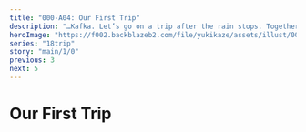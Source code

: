```yaml
---
title: "000-A04: Our First Trip"
description: "…Kafka. Let’s go on a trip after the rain stops. Together."
heroImage: "https://f002.backblazeb2.com/file/yukikaze/assets/illust/003_01.jpg"
series: "18trip"
story: "main/1/0"
previous: 3
next: 5
---
```



# Our First Trip

<Divider fb="start" />

<Bubble mc hidden>
You’ll catch a cold if we stay out here.
</Bubble>

<StoryImg src="https://f002.backblazeb2.com/file/yukikaze/assets/illust/002_01.jpg" alt="002_01" type="cg" />

<Bubble character="Kafka" name="Boy in Hospital Clothing" hidden>
……
</Bubble>

<Bubble mc hidden>
Come on, Kafka… Let’s go back inside.
</Bubble>

<Bubble character="Kafka" hidden>
…I don’t wanna.
</Bubble>

<Bubble mc hidden>
But…I don’t want you to get sick!
</Bubble>

<Bubble character="Kafka" hidden>
…This is all I have. All I have is…the hospital rooftop or the courtyard.

That’s it… It takes everything I have just to go this far.
</Bubble>

<Bubble mc hidden>
Kafka…

But you know! When you get that surgery, you can go to so many more places!

Once you get better, you can go anywhere… We can go on fun trips and play together.
</Bubble>

<Bubble character="Kafka" hidden>
The surgery success rate isn't 100%.
</Bubble>

<Bubble mc hidden>
Does that mean…it might fail?
</Bubble>

<Bubble character="Kafka" hidden>
…I doesn’t matter. I can’t even get surgery until I get older.
</Bubble>

<Bubble mc hidden>
Kafka…
</Bubble>

<Bubble character="Kafka" hidden>
I’m so jealous of you, <Name first />-chan. You can go as far as you want, to anywhere you want…
</Bubble>

<StoryImg src="https://f002.backblazeb2.com/file/yukikaze/assets/illust/002_02.jpg" alt="002_02" type="cg" />

<Bubble mc hidden>
…Kafka. Let’s go on a trip after the rain stops. Together.
</Bubble>

<Bubble character="Kafka" hidden>
You want me to go with you?
</Bubble>

<Bubble mc hidden>
Yeah. Just the two of us.
</Bubble>

<StoryImg src="https://f002.backblazeb2.com/file/yukikaze/assets/illust/003_01.jpg" alt="003_01" type="cg" />

<Bubble character="Kafka" hidden>
…<Name first />-chan.
</Bubble>

<Bubble mc hidden>
Hm?
</Bubble>

<Bubble character="Kafka" hidden>
Don’t let go of my hand, okay? Tell me you won’t let go…
</Bubble>

<Bubble mc hidden>
I won’t.
</Bubble>

<Bubble character="Kafka" hidden>
I mean it. Even when… Even when they do my surgery…
</Bubble>

<Bubble mc hidden>
I won’t ever let go. Never ever.
</Bubble>

<Bubble character="Kafka" hidden>
Promise?
</Bubble>

<Bubble mc hidden>
I promise!
</Bubble>

<Divider fb="end" />

<Divider loc="Oguro Hospital - Hallway"/>

<StoryImg src="https://f002.backblazeb2.com/file/yukikaze/assets/bg/00_041_000.jpg" alt="Hospital hallway" type="bg" />

<Bubble mc>
…I still remember that day.
</Bubble>

    {
        character: "Kafka",
        texts: [
            "Surgery’s done",
        ],
    },
    {
        sent: true,
        texts: [
            "WHAT?!",
            "YOUR SURGERY? IT’S DONE?? WHAT???",
        ],
    },
    {
        character: "Kafka",
        texts: [
            "Sorry, everything happened so suddenly I didn’t have time to tell you",
        ],
    },
    {
        sent: true,
        texts: [
            "How did it go?",
            "Kafka?",
            "Are you okay?",
            "HELLO?",
        ],
    },
]

<Phone to="Oguro Kafka" chat={messages} />

<Bubble mc>
He’s not responding…

I guess I can assume that the surgery went well if Kafka himself is letting me know.

<p class="t">(But I can’t be sure until I see him in person!)</p>
</Bubble>

<Divider loc="Oguro Hospital - Room"/>

<Bubble mc>
Kaf&NoBreak;—
</Bubble>

<StoryImg src="https://f002.backblazeb2.com/file/yukikaze/tl/main_1_0/4-1.jpg" alt="1" />

<Bubble character="Sakujiro" name="Man with Thin Glasses">
DON’T MOVE!!!! Stop right there!
</Bubble>

<Bubble mc>
Uwaa?!
</Bubble>

<Bubble character="Sakujiro" name="Man with Thin Glasses">
You mustn’t enter this room. It is said that many unsolved cases may or may not be the unfortunate result of overlooking evidence from the initial investigation.
</Bubble>

<Diff g="m">
<Bubble mc>
<p class="t">(Wait, it’s just Kafka’s butler…)</p>

Sakujiro-san? What do you mean…? It’s just Kafka’s hospital room…

Did something happen to Kafka…?!
</Bubble>
</Diff>
<Diff g="f">
<Bubble mc>
<p class="t">(Wait, it’s just Kafka’s butler…)</p>

Sakujiro-san? What do you mean…? It’s just Kafka’s hospital room…

Did… Did something happen to Kafka…?!
</Bubble>
</Diff>

<Bubble character="Sakujiro">
That is currently under investigation. I am terribly sorry, but I would prefer you stay there for the time being.
</Bubble>

<Bubble mc>
Uh… Okay?
</Bubble>

<Bubble character="Sakujiro">
I’m afraid I have no choice. Much like Icarus flying too close to the sun, we must not rely on artificial intelligence in excess, lest we risk the destruction of the human race. I did not want to stoop to this level, however…
</Bubble>

<Bubble mc>
Is that another one of your weird gadgets?
</Bubble>

<Bubble character="Sakujiro">
Indubitably! This is the 777th gadget passed down through the Oguro family’s lineage of butlers.

…This is precisely what we need. The Young Master Kafka scent detector, Sniffy-Licky-Puppy!

It is a robot dog that keeps daily records of Young Master Kafka’s scent and uses the data to analyze the changes in his blood components to offer insight on what he’s been doing, what he’s been eating, <span class="small">and even what he’s been hiding from us.</span>
</Bubble>

<Bubble mc>
Does it do the…licky thing too?
</Bubble>

<Bubble character="Sakujiro">
It does not do the licky thing. That is my job, at least in my heart.

This will conduct the search for us. Click.

Hm, it has picked something up! Young Master Kafka rose up out of his bed 36 minutes and 31 seconds ago and promptly changed out of his pajamas into day clothes.
</Bubble>

<Bubble mc>
Yeah, I can see his pajamas on the floor over here!
</Bubble>

<Bubble character="Sakujiro">
It seems as though he proceeded to turn around and consume one piece of chewing gum. Indeed, the bottle seems to be missing one piece compared to when I checked this morning.
</Bubble>

<Bubble mc>
You can figure out that one’s missing just by the weight? Wow…

<p class="t">(It’s kind of crazy how much he knows about Kafka…)</p>
</Bubble>

<Bubble character="Sakujiro">
Young Master Kafka then put his hand on the door, and glanced right, left, and right once again out into the hallway to check for passersby.

Ahh, this is the exact method I taught him for crossing the street when he was a young boy.
</Bubble>

<Bubble mc>
So Kafka was checking to make sure nobody would catch him leaving…?
</Bubble>

<Bubble character="Sakujiro">
According to Sniffy-Licky-Puppy, Young Master Kafka’s emotions at the time were half excitement and half nervousness!

And at last, he takes a step out of his hospital room, starting with his right foot…!
</Bubble>

<Bubble mc>
&ast;gulp…&ast;
</Bubble>

<Bubble character="Sakujiro">
……
</Bubble>

<Bubble mc>
But where did he go…?
</Bubble>

<Bubble character="Sakujiro">
That I do not know. Regrettably, Sniffy-Licky-Puppy cannot tell us that much.
</Bubble>

<Bubble mc>
What? No…! It told us everything except the most important part?!
</Bubble>

<Bubble character="Sakujiro">
However, we may safely assume that the best course of action is to find Young Master Kafka and bring him back posthaste.
</Bubble>

<Bubble mc>
But we don’t know where he went… He shouldn’t be walking around outside right after having surgery…
</Bubble>

<Bubble character="Sakujiro">
…Hm?
</Bubble>

<Bubble mc>
He told me that they finished his surgery.
</Bubble>

<Bubble character="Sakujiro">
…Yes, that is true.

<Name first />-san, if I may ask for your help. It seems as though…
</Bubble>

<StoryImg src="https://f002.backblazeb2.com/file/yukikaze/assets/obj/005.webp" alt="Casette tape" type="obj" />

<Bubble character="Sakujiro">
He left this letter, no…this tape for you.
</Bubble>

<Bubble mc>
A cassette tape? And you’re sure this is Kafka’s?
</Bubble>

<Bubble character="Sakujiro">
Yes, it was left under his sheets.
</Bubble>

<Bubble mc>
Oh, the date written on it…

<p class="t">(It’s from 10 years ago, so it must be…)</p>
</Bubble>

<Divider fb="start" />

<StoryImg src="https://f002.backblazeb2.com/file/yukikaze/assets/illust/003_01.jpg" alt="003_01" type="cg sepia" />

<Bubble mc hidden>
Let’s go on a trip after the rain stops. Together.
</Bubble>

<Bubble character="Kafka" hidden>
You want me to go with you?
</Bubble>

<Bubble mc hidden>
Yeah. Just the two of us.
</Bubble>

<Divider fb="end" />

<Bubble mc>
It’s from back then…
</Bubble>
